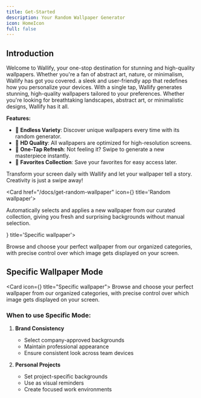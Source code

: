 ```yaml
---
title: Get-Started
description: Your Random Wallpaper Generator
icon: HomeIcon
full: false
---
```



## Introduction

Welcome to Wallify, your one-stop destination for stunning and high-quality wallpapers. Whether you're a fan of abstract art, nature, or minimalism, Wallify has got you covered.
a sleek and user-friendly app that redefines how you personalize your devices. With a single tap, Wallify generates stunning, high-quality wallpapers tailored to your preferences. Whether you're looking for breathtaking landscapes, abstract art, or minimalistic designs, Wallify has it all.

**Features:**

- 🌈 **Endless Variety**: Discover unique wallpapers every time with its random generator.
- 🌟 **HD Quality**: All wallpapers are optimized for high-resolution screens.
- 🔄 **One-Tap Refresh**: Not feeling it? Swipe to generate a new masterpiece instantly.
- 📂 **Favorites Collection**: Save your favorites for easy access later.

Transform your screen daily with Wallify and let your wallpaper tell a story. Creativity is just a swipe away!

<Cards>

<Card href="/docs/get-random-wallpaper" icon={<Dices className=" text-fd-primary"  />}  title='Random wallpaper'>

Automatically selects and applies a new wallpaper from our curated collection,
giving you fresh and surprising backgrounds without manual selection.

</Card>
<Card href="/docs/get-wallpaper-by-id" icon={<CpuIcon className=" text-fd-primary"  />}  title='Specific wallpaper'>

Browse and choose your perfect wallpaper from our organized categories,
with precise control over which image gets displayed on your screen.

</Card>

</Cards>

## Specific Wallpaper Mode

<Card icon={<CpuIcon className="text-fd-primary" />} title="Specific wallpaper">
  Browse and choose your perfect wallpaper from our organized categories, with
  precise control over which image gets displayed on your screen.
</Card>

### When to use Specific Mode:

1. **Brand Consistency**

   - Select company-approved backgrounds
   - Maintain professional appearance
   - Ensure consistent look across team devices

2. **Personal Projects**

   - Set project-specific backgrounds
   - Use as visual reminders
   - Create focused work environments
